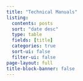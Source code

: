 ```yaml
---
title: "Technical Manuals"
listing:
  contents: posts
  sort: "date desc"
  type: table
  fields: [title]
  categories: true
  sort-ui: false
  filter-ui: false
page-layout: full
title-block-banner: false
---
```



